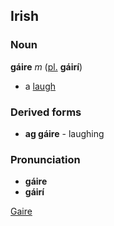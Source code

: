==Irish==
===Noun===
'''gáire''' ''m'' ([[plural|pl.]] '''gáirí''')

*a [[laugh]]

===Derived forms===
*'''ag gáire''' - laughing

===Pronunciation===
*'''gáire''' {{IPA|[g&#593;&#720;r&#690;&#601;]}}
*'''gáirí''' {{IPA|[g&#593;&#720;r&#690;i&#720;]}}

[[Category:Irish language|Gaire]]